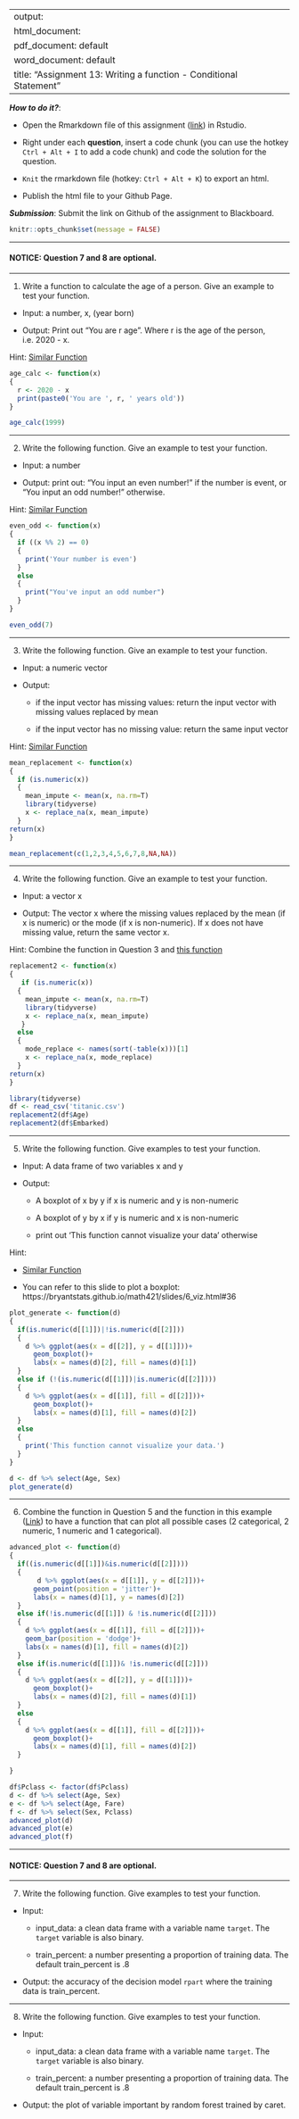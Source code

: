 
---
output: 
  html_document:
  pdf_document: default
  word_document: default
title: "Assignment 13: Writing a function - Conditional Statement"
---

***How to do it?***: 

- Open the Rmarkdown file of this assignment ([link](fa2020_assignment13.Rmd)) in Rstudio. 

- Right under each **question**, insert  a code chunk (you can use the hotkey `Ctrl + Alt + I` to add a code chunk) and code the solution for the question. 

- `Knit` the rmarkdown file (hotkey: `Ctrl + Alt + K`) to export an html.  

-  Publish the html file to your Github Page. 

***Submission***: Submit the link on Github of the assignment to Blackboard.

```r
knitr::opts_chunk$set(message = FALSE)
```

-------

#### NOTICE: Question 7 and 8 are optional. 

-------

1. Write a function to calculate the age of a person.  Give an example to test your function. 

- Input: a number, x, (year born)

- Output: Print out "You are r age". Where r is the age of the person, i.e. 2020 - x. 

Hint: [Similar Function](https://bryantstats.github.io/math421/gganimate/13_writing_functions.html#29)


```r
age_calc <- function(x)
{
  r <- 2020 - x
  print(paste0('You are ', r, ' years old'))
}
```

```r
age_calc(1999)
```

-------

2. Write the following function. Give an example to test your function. 

- Input: a number

- Output: print out: "You input an even number!" if the number is event, or "You input an odd number!" otherwise. 

Hint: [Similar Function](https://bryantstats.github.io/math421/gganimate/13_writing_functions.html#33)

```r
even_odd <- function(x)
{
  if ((x %% 2) == 0)
  {
    print('Your number is even')
  }
  else
  {
    print("You've input an odd number")
  }
}
```

```r
even_odd(7)
```

-------

3. Write the following function.  Give an example to test your function. 

- Input: a numeric vector 

- Output:  

  - if the input vector has missing values: return the input vector with missing values replaced by mean
  
  - if the input vector has no missing value: return the same input vector
  
Hint: [Similar Function](https://bryantstats.github.io/math421/gganimate/13_writing_functions.html#37)

```r
mean_replacement <- function(x)
{
  if (is.numeric(x))
  {
    mean_impute <- mean(x, na.rm=T)
    library(tidyverse)
    x <- replace_na(x, mean_impute)
  }
return(x)
}
```

```r
mean_replacement(c(1,2,3,4,5,6,7,8,NA,NA))
```


-------

4. Write the following function.  Give an example to test your function. 

- Input: a vector x 

- Output:  The vector x where the missing values replaced by the mean (if x is numeric) or the mode (if x is non-numeric).  If x does not have missing value, return the same vector x.  

Hint: Combine the function in Question 3 and [this function](https://bryantstats.github.io/math421/gganimate/13_writing_functions.html#37)

```r
replacement2 <- function(x)
{
   if (is.numeric(x))
  {
    mean_impute <- mean(x, na.rm=T)
    library(tidyverse)
    x <- replace_na(x, mean_impute)
   }
  else
  {
    mode_replace <- names(sort(-table(x)))[1]
    x <- replace_na(x, mode_replace)
  }
return(x)
}
```


```r
library(tidyverse)
df <- read_csv('titanic.csv')
replacement2(df$Age)
replacement2(df$Embarked)
```

-------

5. Write the following function. Give examples to test your function. 

- Input: A data frame of two variables x and y

- Output: 

  - A boxplot of x by y if x is numeric and y is non-numeric
 
  - A boxplot of y by x if y is numeric and x is non-numeric
 
  - print out 'This function cannot visualize your data' otherwise

Hint: 

- [Similar Function](https://bryantstats.github.io/math421/gganimate/13_writing_functions.html#41)
 
- You can refer to this slide to plot a boxplot: https://bryantstats.github.io/math421/slides/6_viz.html#36

```r
plot_generate <- function(d)
{
  if(is.numeric(d[[1]])|!is.numeric(d[[2]]))
  {
    d %>% ggplot(aes(x = d[[2]], y = d[[1]]))+
      geom_boxplot()+
      labs(x = names(d)[2], fill = names(d)[1])
  }
  else if (!(is.numeric(d[[1]])|is.numeric(d[[2]])))
  {
    d %>% ggplot(aes(x = d[[1]], fill = d[[2]]))+
      geom_boxplot()+
      labs(x = names(d)[1], fill = names(d)[2])
  }
  else 
  {
    print('This function cannot visualize your data.')
  }
}
```


```r
d <- df %>% select(Age, Sex)
plot_generate(d)
```
 
-------
 
6. Combine the function in Question 5 and the function in this example ([Link](https://bryantstats.github.io/math421/gganimate/13_writing_functions.html#41)) to have a function that can plot all possible cases (2 categorical, 2 numeric, 1 numeric and 1 categorical). 

```r
advanced_plot <- function(d)
{
  if((is.numeric(d[[1]])&is.numeric(d[[2]])))
  {
       d %>% ggplot(aes(x = d[[1]], y = d[[2]]))+
      geom_point(position = 'jitter')+
      labs(x = names(d)[1], y = names(d)[2])
  }
  else if(!is.numeric(d[[1]]) & !is.numeric(d[[2]]))
  {
    d %>% ggplot(aes(x = d[[1]], fill = d[[2]]))+
    geom_bar(position = 'dodge')+
    labs(x = names(d)[1], fill = names(d)[2]) 
  }
  else if(is.numeric(d[[1]])& !is.numeric(d[[2]]))
  {
    d %>% ggplot(aes(x = d[[2]], y = d[[1]]))+
      geom_boxplot()+
      labs(x = names(d)[2], fill = names(d)[1])
  }
  else
  {
    d %>% ggplot(aes(x = d[[1]], fill = d[[2]]))+
      geom_boxplot()+
      labs(x = names(d)[1], fill = names(d)[2])
  }

}
```


```r
df$Pclass <- factor(df$Pclass)
d <- df %>% select(Age, Sex)
e <- df %>% select(Age, Fare)
f <- df %>% select(Sex, Pclass)
advanced_plot(d)
advanced_plot(e)
advanced_plot(f)
```

-------

#### NOTICE: Question 7 and 8 are optional. 

-------

7. Write the following function. Give examples to test your function. 

- Input: 

  - input_data: a clean data frame with a variable name `target`. The `target` variable is also binary. 
  
  - train_percent: a number presenting a proportion of training data. The default train_percent is .8

- Output: the accuracy of the decision model `rpart` where the training data is train_percent. 

-------

8. Write the following function. Give examples to test your function. 

- Input: 

  - input_data: a clean data frame with a variable name `target`. The `target` variable is also binary. 
  
  - train_percent: a number presenting a proportion of training data. The default train_percent is .8

- Output: the plot of variable important by random forest trained by caret. 




